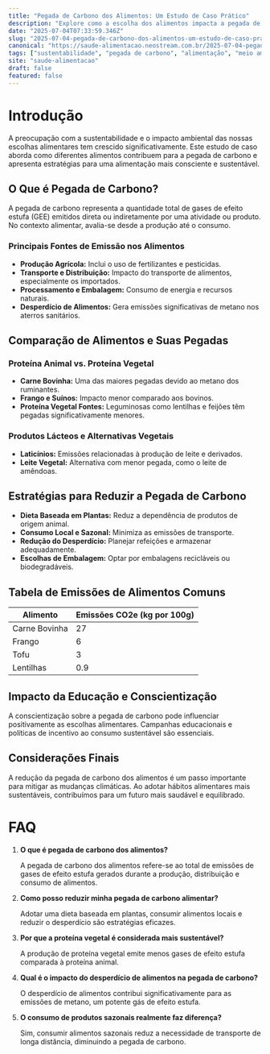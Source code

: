 ```yaml
---
title: "Pegada de Carbono dos Alimentos: Um Estudo de Caso Prático"
description: "Explore como a escolha dos alimentos impacta a pegada de carbono e descubra estratégias para uma alimentação mais sustentável."
date: "2025-07-04T07:33:59.346Z"
slug: "2025-07-04-pegada-de-carbono-dos-alimentos-um-estudo-de-caso-pratico"
canonical: "https://saude-alimentacao.neostream.com.br/2025-07-04-pegada-de-carbono-dos-alimentos-um-estudo-de-caso-pratico"
tags: ["sustentabilidade", "pegada de carbono", "alimentação", "meio ambiente", "saúde"]
site: "saude-alimentacao"
draft: false
featured: false
---
```


# Introdução

A preocupação com a sustentabilidade e o impacto ambiental das nossas escolhas alimentares tem crescido significativamente. Este estudo de caso aborda como diferentes alimentos contribuem para a pegada de carbono e apresenta estratégias para uma alimentação mais consciente e sustentável.

## O Que é Pegada de Carbono?

A pegada de carbono representa a quantidade total de gases de efeito estufa (GEE) emitidos direta ou indiretamente por uma atividade ou produto. No contexto alimentar, avalia-se desde a produção até o consumo.

### Principais Fontes de Emissão nos Alimentos

- **Produção Agrícola:** Inclui o uso de fertilizantes e pesticidas.
- **Transporte e Distribuição:** Impacto do transporte de alimentos, especialmente os importados.
- **Processamento e Embalagem:** Consumo de energia e recursos naturais.
- **Desperdício de Alimentos:** Gera emissões significativas de metano nos aterros sanitários.

## Comparação de Alimentos e Suas Pegadas

### Proteína Animal vs. Proteína Vegetal

- **Carne Bovinha:** Uma das maiores pegadas devido ao metano dos ruminantes.
- **Frango e Suínos:** Impacto menor comparado aos bovinos.
- **Proteína Vegetal Fontes:** Leguminosas como lentilhas e feijões têm pegadas significativamente menores.

### Produtos Lácteos e Alternativas Vegetais

- **Laticínios:** Emissões relacionadas à produção de leite e derivados.
- **Leite Vegetal:** Alternativa com menor pegada, como o leite de amêndoas.

## Estratégias para Reduzir a Pegada de Carbono

- **Dieta Baseada em Plantas:** Reduz a dependência de produtos de origem animal.
- **Consumo Local e Sazonal:** Minimiza as emissões de transporte.
- **Redução do Desperdício:** Planejar refeições e armazenar adequadamente.
- **Escolhas de Embalagem:** Optar por embalagens recicláveis ou biodegradáveis.

## Tabela de Emissões de Alimentos Comuns

| Alimento      | Emissões CO2e (kg por 100g) |
|---------------|----------------------------|
| Carne Bovinha | 27                         |
| Frango        | 6                          |
| Tofu          | 3                          |
| Lentilhas     | 0.9                        |

## Impacto da Educação e Conscientização

A conscientização sobre a pegada de carbono pode influenciar positivamente as escolhas alimentares. Campanhas educacionais e políticas de incentivo ao consumo sustentável são essenciais.

## Considerações Finais

A redução da pegada de carbono dos alimentos é um passo importante para mitigar as mudanças climáticas. Ao adotar hábitos alimentares mais sustentáveis, contribuímos para um futuro mais saudável e equilibrado.

# FAQ

1. **O que é pegada de carbono dos alimentos?**
   
   A pegada de carbono dos alimentos refere-se ao total de emissões de gases de efeito estufa gerados durante a produção, distribuição e consumo de alimentos.

2. **Como posso reduzir minha pegada de carbono alimentar?**
   
   Adotar uma dieta baseada em plantas, consumir alimentos locais e reduzir o desperdício são estratégias eficazes.

3. **Por que a proteína vegetal é considerada mais sustentável?**
   
   A produção de proteína vegetal emite menos gases de efeito estufa comparada à proteína animal.

4. **Qual é o impacto do desperdício de alimentos na pegada de carbono?**
   
   O desperdício de alimentos contribui significativamente para as emissões de metano, um potente gás de efeito estufa.

5. **O consumo de produtos sazonais realmente faz diferença?**
   
   Sim, consumir alimentos sazonais reduz a necessidade de transporte de longa distância, diminuindo a pegada de carbono.